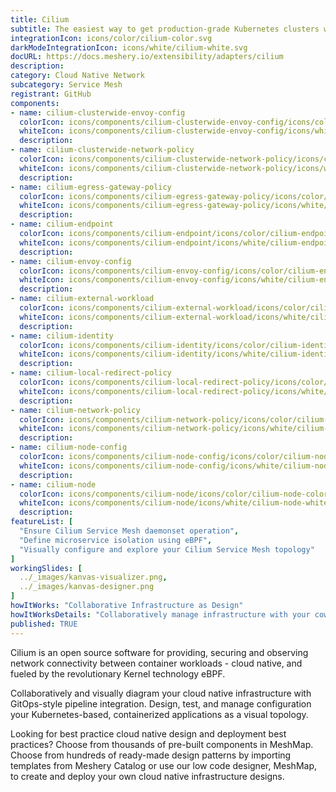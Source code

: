```yaml
---
title: Cilium
subtitle: The easiest way to get production-grade Kubernetes clusters with Cilium up and running
integrationIcon: icons/color/cilium-color.svg
darkModeIntegrationIcon: icons/white/cilium-white.svg
docURL: https://docs.meshery.io/extensibility/adapters/cilium
description: 
category: Cloud Native Network
subcategory: Service Mesh
registrant: GitHub
components: 
- name: cilium-clusterwide-envoy-config
  colorIcon: icons/components/cilium-clusterwide-envoy-config/icons/color/cilium-clusterwide-envoy-config-color.svg
  whiteIcon: icons/components/cilium-clusterwide-envoy-config/icons/white/cilium-clusterwide-envoy-config-white.svg
  description: 
- name: cilium-clusterwide-network-policy
  colorIcon: icons/components/cilium-clusterwide-network-policy/icons/color/cilium-clusterwide-network-policy-color.svg
  whiteIcon: icons/components/cilium-clusterwide-network-policy/icons/white/cilium-clusterwide-network-policy-white.svg
  description: 
- name: cilium-egress-gateway-policy
  colorIcon: icons/components/cilium-egress-gateway-policy/icons/color/cilium-egress-gateway-policy-color.svg
  whiteIcon: icons/components/cilium-egress-gateway-policy/icons/white/cilium-egress-gateway-policy-white.svg
  description: 
- name: cilium-endpoint
  colorIcon: icons/components/cilium-endpoint/icons/color/cilium-endpoint-color.svg
  whiteIcon: icons/components/cilium-endpoint/icons/white/cilium-endpoint-white.svg
  description: 
- name: cilium-envoy-config
  colorIcon: icons/components/cilium-envoy-config/icons/color/cilium-envoy-config-color.svg
  whiteIcon: icons/components/cilium-envoy-config/icons/white/cilium-envoy-config-white.svg
  description: 
- name: cilium-external-workload
  colorIcon: icons/components/cilium-external-workload/icons/color/cilium-external-workload-color.svg
  whiteIcon: icons/components/cilium-external-workload/icons/white/cilium-external-workload-white.svg
  description: 
- name: cilium-identity
  colorIcon: icons/components/cilium-identity/icons/color/cilium-identity-color.svg
  whiteIcon: icons/components/cilium-identity/icons/white/cilium-identity-white.svg
  description: 
- name: cilium-local-redirect-policy
  colorIcon: icons/components/cilium-local-redirect-policy/icons/color/cilium-local-redirect-policy-color.svg
  whiteIcon: icons/components/cilium-local-redirect-policy/icons/white/cilium-local-redirect-policy-white.svg
  description: 
- name: cilium-network-policy
  colorIcon: icons/components/cilium-network-policy/icons/color/cilium-network-policy-color.svg
  whiteIcon: icons/components/cilium-network-policy/icons/white/cilium-network-policy-white.svg
  description: 
- name: cilium-node-config
  colorIcon: icons/components/cilium-node-config/icons/color/cilium-node-config-color.svg
  whiteIcon: icons/components/cilium-node-config/icons/white/cilium-node-config-white.svg
  description: 
- name: cilium-node
  colorIcon: icons/components/cilium-node/icons/color/cilium-node-color.svg
  whiteIcon: icons/components/cilium-node/icons/white/cilium-node-white.svg
  description: 
featureList: [
  "Ensure Cilium Service Mesh daemonset operation",
  "Define microservice isolation using eBPF",
  "Visually configure and explore your Cilium Service Mesh topology"
]
workingSlides: [
  ../_images/kanvas-visualizer.png,
  ../_images/kanvas-designer.png
]
howItWorks: "Collaborative Infrastructure as Design"
howItWorksDetails: "Collaboratively manage infrastructure with your coworkers synchronously sharing the same designs."
published: TRUE
---
```

<p>
Cilium is an open source software for providing, securing and observing network connectivity between container workloads - cloud native, and fueled by the revolutionary Kernel technology eBPF.
</p>
<p>
    Collaboratively and visually diagram your cloud native infrastructure with GitOps-style pipeline integration. Design, test, and manage configuration your Kubernetes-based, containerized applications as a visual topology.
</p>
<p>
    Looking for best practice cloud native design and deployment best practices? Choose from thousands of pre-built components in MeshMap. Choose from hundreds of ready-made design patterns by importing templates from Meshery Catalog or use our low code designer, MeshMap, to create and deploy your own cloud native infrastructure designs.
</p>
